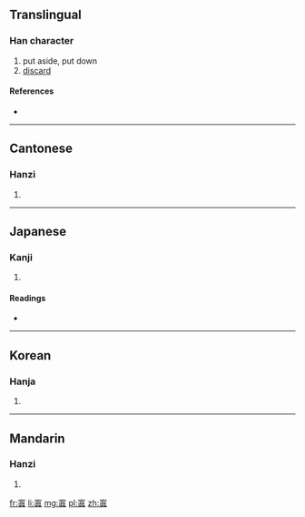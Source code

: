 {{also|置}}
==Translingual==

===Han character===
{{Han char|rn=40|rad=宀|as=10|sn=13|four=3080<sub>1</sub>|canj=十十月金 (JJBC)}}

# put aside, put down
# [[discard]]

====References====
* {{Han ref|kx=0289.270|dkj=07257|dj=0573.180|hdz=20945.090|uh=5BD8|ud=23512|bh=DD49|bd=56649}}

----

==Cantonese==

===Hanzi===
{{yue-hanzi|jyut=zi3|y=ji3}}

# {{defn|lang=yue|sort=宀10}}

----

==Japanese==

===Kanji===
{{ja-kanji|grade=|rs=宀10}}

# {{defn|lang=ja|sort=宀10}}

====Readings====
* {{ja-readings|on=[[し]] (shi)|kun=[[おく]] (oku), [[いれる]] (ireru), [[とめる]] (tomeru), [[すこる]] (sukoru)}}

----

==Korean==

===Hanja===
{{ko-hanja|hangeul=치|rv=chi|mr=ch'i}}

# {{defn|lang=ko|sort=宀10}}

----

==Mandarin==

===Hanzi===
{{cmn-hanzi|pin=[[nìng]] ([[ning4]]), [[zhì]] ([[zhi4]])|wg=ning<sup>4</sup>, chih<sup>4</sup>}}

# {{defn|lang=cmn|sort=宀10}}

[[fr:寘]]
[[li:寘]]
[[mg:寘]]
[[pl:寘]]
[[zh:寘]]
